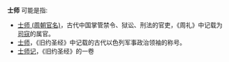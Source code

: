'''士师''' 可能是指:

* [[士师_(周朝官名)|士师 (周朝官名)]]，古代中国掌管禁令、狱讼、刑法的官吏，《周礼》中记载为[[司寇|司寇]]的属官。
* [[士师|士师]]，《旧约圣经》中记载的古代以色列军事政治领袖的称号。
* [[士师记|士师记]]，《旧约圣经》的一卷

{{disambig|cat=二字亞洲相關消歧義}}